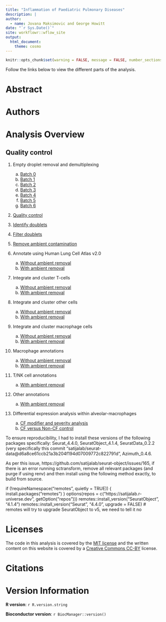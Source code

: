 ```yaml
---
title: "Inflammation of Paediatric Pulmonary Diseases"
description: |
author:
  - name: Jovana Maksimovic and George Howitt
date: "`r Sys.Date()`"
site: workflowr::wflow_site
output:
  html_document: 
    theme: cosmo
---
```


```r
knitr::opts_chunk$set(warning = FALSE, message = FALSE, number_sections = FALSE)
```

Follow the links below to view the different parts of the analysis. 


# Abstract {-}



# Authors {-}


 
# Analysis Overview {-}
## Quality control {-}

1. Empty droplet removal and demultiplexing
    a) [Batch 0](01.0_preprocess_batch0.html)
    b) [Batch 1](01.1_preprocess_batch1.html)
    c) [Batch 2](01.2_preprocess_batch2.html)
    d) [Batch 3](01.3_preprocess_batch3.html)
    e) [Batch 4](01.4_preprocess_batch4.html)
    f) [Batch 5](01.5_preprocess_batch5.html)
    f) [Batch 6](01.6_preprocess_batch6.html)




2. [Quality control](02.0_quality_control.html)


3. [Identify doublets](03.0_identify_doublets.html)


4. [Filter doublets](04.0_filter_doublets.html)


5. [Remove ambient contamination](05.0_remove_ambient.html)



6. Annotate using Human Lung Cell Atlas v2.0
    a)    [Without ambient removal](06.0_azimuth_annotation.html)
    b)    [With ambient removal](06.1_azimuth_annotation_decontx.html)




7. Integrate and cluster T-cells
    a)    [Without ambient removal](07.0_integrate_cluster_t_cells.html)
    b)    [With ambient removal](07.1_integrate_cluster_t_cells_decontx.html)




8. Integrate and cluster other cells
    a)    [Without ambient removal](08.0_integrate_cluster_other_cells.html)
    b)    [With ambient removal](08.1_integrate_cluster_other_cells_decontx.html)




9. Integrate and cluster macrophage cells
    a)    [Without ambient removal](09.0_integrate_cluster_macro_cells.html)
    b)    [With ambient removal](09.1_integrate_cluster_macro_cells_decontx.html)  




10. Macrophage annotations
    a)    [Without ambient removal](10.0_manual_annotations_macro_cells.html) 
    b)    [With ambient removal](10.1_manual_annotations_macro_cells_decontx.html)  
    



11. T/NK cell annotations
    a)    [With ambient removal](11.0_manual_annotations_t_cells_decontx.html)  
    



12. Other annotations
    a)    [With ambient removal](12.0_manual_annotations_other_cells_decontx.html)  




13. Differential expression analysis within alveolar-macrophages
    a)    [CF modifier and severity analysis](13.0_DGE_analysis_macro-alveolar_cells_CF-only-samples.html) 
    b)    [CF versus Non-CF control](13.1_DGE_analysis_macro-alveolar_cells_CF-vs-control-samples.html)  
    
    
    
    
    
To ensure reproducibility, I had to install these versions of the following packages specifically: Seurat_4.4.0,  SeuratObject_4.1.4, SeuratData_0.2.2 (very specifically this commit "satijalab/seurat-data@d6a8ce61ccb21a3b204f194d07009772c822791d", Azimuth_0.4.6.

As per this issue, https://github.com/satijalab/seurat-object/issues/165, if there is an error running sctransform, remove all relevant packages (and purge if using renv) and then install using the following method exactly, to build from source.

if (!requireNamespace("remotes", quietly = TRUE)) {
  install.packages("remotes")
}
options(repos = c("https://satijalab.r-universe.dev", getOption("repos")))
remotes::install_version("SeuratObject", "4.1.4")
remotes::install_version("Seurat", "4.4.0", upgrade = FALSE) # remotes will try to upgrade SeuratObject to v5, we need to tell it no


# Licenses {-}

The code in this analysis is covered by the [MIT license][mit] and the written
content on this website is covered by a [Creative Commons CC-BY][cc] license.


# Citations {-}



# Version Information  {-}

**R version**: `r R.version.string`

**Bioconductor version**: `r BiocManager::version()`


[mit]: https://choosealicense.com/licenses/mit/ "MIT License"
[cc]: https://choosealicense.com/licenses/cc-by-4.0/ "CC-BY License"

